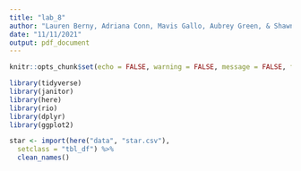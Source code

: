 ---
title: "lab_8"
author: "Lauren Berny, Adriana Conn, Mavis Gallo, Aubrey Green, & Shawn McWeenie"
date: "11/11/2021"
output: pdf_document
---

```{r setup, include=FALSE}
knitr::opts_chunk$set(echo = FALSE, warning = FALSE, message = FALSE, fig.height= 8, fig.width= 6.5)

library(tidyverse)
library(janitor)
library(here)
library(rio)
library(dplyr)
library(ggplot2)
```


```{r commit_1}
star <- import(here("data", "star.csv"),
  setclass = "tbl_df") %>%
  clean_names()
```


```{r commit_2}

```


```{r commit_3}

```


```{r commit_4}

```


